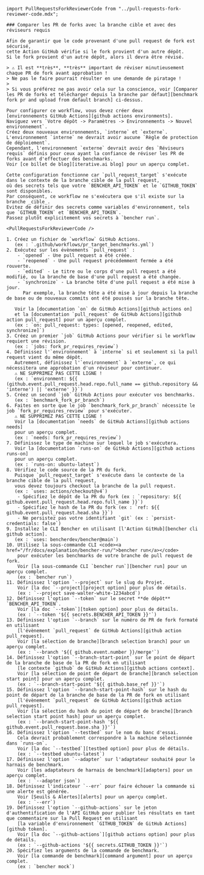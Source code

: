 ```mdx
import PullRequestsForkReviewerCode from "../pull-requests-fork-reviewer-code.mdx";

### Comparer les PR de forks avec la branche cible et avec des réviseurs requis

Afin de garantir que le code provenant d'une pull request de fork est sécurisé,
cette Action GitHub vérifie si le fork provient d'un autre dépôt.
Si le fork provient d'un autre dépôt, alors il devra être révisé.

> ⚠️ Il est **très**, **très** important de réviser minutieusement chaque PR de fork avant approbation !
> Ne pas le faire pourrait résulter en une demande de piratage !
>
> Si vous préférez ne pas avoir cela sur la conscience, voir [Comparer les PR de forks et télécharger depuis la branche par défaut][benchmark fork pr and upload from default branch] ci-dessus.

Pour configurer ce workflow, vous devez créer deux
[environnements GitHub Actions][github actions environments].
Naviguez vers `Votre dépôt -> Paramètres -> Environnements -> Nouvel environnement`.
Créez deux nouveaux environnements, `interne` et `externe`.
L'environnement `interne` ne devrait avoir aucune `Règle de protection de déploiement`.
Cependant, l'environnement `externe` devrait avoir des `Réviseurs requis` définis pour ceux ayant la confiance de réviser les PR de forks avant d'effectuer des benchmarks.
Voir [ce billet de blog][iterative.ai blog] pour un aperçu complet.

Cette configuration fonctionne car `pull_request_target` s'exécute dans le contexte de la branche cible de la pull request,
où des secrets tels que votre `BENCHER_API_TOKEN` et le `GITHUB_TOKEN` sont disponibles.
Par conséquent, ce workflow ne s'exécutera que s'il existe sur la branche _cible_.
Evitez de définir des secrets comme variables d'environnement, tels que `GITHUB_TOKEN` et `BENCHER_API_TOKEN`.
Passez plutôt explicitement vos secrets à `bencher run`.

<PullRequestsForkReviewerCode />

1. Créez un fichier de `workflow` GitHub Actions.
   (ex : `.github/workflows/pr_target_benchmarks.yml`)
2. Exécutez sur les évènements `pull_request` :
    - `opened` - Une pull request a été créée.
    - `reopened` - Une pull request précédemment fermée a été rouverte.
    - `edited` - Le titre ou le corps d'une pull request a été modifié, ou la branche de base d'une pull request a été changée.
    - `synchronize` - La branche tête d'une pull request a été mise à jour.
      Par exemple, la branche tête a été mise à jour depuis la branche de base ou de nouveaux commits ont été poussés sur la branche tête.

   Voir la [documentation `on` de GitHub Actions][github actions on]
   et la [documentation `pull_request` de GitHub Actions][github action pull_request] pour un aperçu complet.
   (ex : `on: pull_request: types: [opened, reopened, edited, synchronize]`)
3. Créez un premier `job` GitHub Actions pour vérifier si le workflow requiert une révision.
   (ex : `jobs: fork_pr_requires_review`)
4. Définissez l'`environnement` à `interne` si et seulement si la pull request vient du même dépôt.
   Autrement, définissez l'`environnement` à `externe`, ce qui nécessitera une approbation d'un réviseur pour continuer.
   ⚠️ NE SUPPRIMEZ PAS CETTE LIGNE !
   (ex : `environment: ${{ (github.event.pull_request.head.repo.full_name == github.repository && 'interne') || 'externe' }}`)
5. Créez un second `job` GitHub Actions pour exécuter vos benchmarks.
   (ex : `benchmark_fork_pr_branch`)
6. Faites en sorte que le job `benchmark_fork_pr_branch` nécessite le job `fork_pr_requires_review` pour s'exécuter.
   ⚠️ NE SUPPRIMEZ PAS CETTE LIGNE !
   Voir la [documentation `needs` de GitHub Actions][github actions needs]
   pour un aperçu complet.
   (ex : `needs: fork_pr_requires_review`)
7. Définissez le type de machine sur lequel le job s'exécutera.
   Voir la [documentation `runs-on` de GitHub Actions][github actions runs-on]
   pour un aperçu complet.
   (ex : `runs-on: ubuntu-latest`)
8. Vérifiez le code source de la PR du fork.
   Puisque `pull_request_target` s'exécute dans le contexte de la branche cible de la pull request,
   vous devez toujours checkout la branche de la pull request.
   (ex : `uses: actions/checkout@v4`)
    - Spécifiez le dépôt de la PR du fork (ex : `repository: ${{ github.event.pull_request.head.repo.full_name }}`)
    - Spécifiez le hash de la PR du fork (ex : `ref: ${{ github.event.pull_request.head.sha }}`)
    - Ne persistez pas votre identifiant `git` (ex : `persist-credentials: false`)
9. Installez le CLI Bencher en utilisant [l'Action GitHub][bencher cli github action].
   (ex : `uses: bencherdev/bencher@main`)
10. Utilisez la sous-commande CLI <code><a href="/fr/docs/explanation/bencher-run/">bencher run</a></code>
    pour exécuter les benchmarks de votre branche de pull request de fork.
    Voir [la sous-commande CLI `bencher run`][bencher run] pour un aperçu complet.
    (ex : `bencher run`)
11. Définissez l'option `--project` sur le slug du Projet.
    Voir [la doc `--project][project option] pour plus de détails.
    (ex : `--project save-walter-white-1234abcd`)
12. Définissez l'option `--token` sur le secret **de dépôt** `BENCHER_API_TOKEN`.
    Voir [la doc `--token`][token option] pour plus de détails.
    (ex : `--token '${{ secrets.BENCHER_API_TOKEN }}'`)
13. Définissez l'option `--branch` sur le numéro de PR de fork formaté en utilisant
    [l'évènement `pull_request` de GitHub Actions][github action pull_request].
    Voir [la sélection de branche][branch selection branch] pour un aperçu complet.
    (ex : `--branch '${{ github.event.number }}/merge'`)
14. Définissez l'option `--branch-start-point` sur le point de départ de la branche de base de la PR de fork en utilisant
    [le contexte `github` de GitHub Actions][github actions context].
    Voir [la sélection de point de départ de branche][branch selection start point] pour un aperçu complet.
    (ex : `--branch-start-point '${{ github.base_ref }}'`)
15. Définissez l'option `--branch-start-point-hash` sur le hash du point de départ de la branche de base de la PR de fork en utilisant
    [l'évènement `pull_request` de GitHub Actions][github action pull_request].
    Voir [la sélection du hash du point de départ de branche][branch selection start point hash] pour un aperçu complet.
    (ex : `--branch-start-point-hash '${{ github.event.pull_request.base.sha }}'`)
16. Définissez l'option `--testbed` sur le nom du banc d'essai.
    Cela devrait probablement correspondre à la machine sélectionnée dans `runs-on`.
    Voir [la doc `--testbed`][testbed option] pour plus de détails.
    (ex : `--testbed ubuntu-latest`)
17. Définissez l'option `--adapter` sur l'adaptateur souhaité pour le harnais de benchmark.
    Voir [les adaptateurs de harnais de benchmark][adapters] pour un aperçu complet.
    (ex : `--adapter json`)
18. Définissez l'indicateur `--err` pour faire échouer la commande si une alerte est générée.
    Voir [Seuils & Alertes][alerts] pour un aperçu complet.
    (ex : `--err`)
19. Définissez l'option `--github-actions` sur le jeton d'authentification de l'API GitHub pour publier les résultats en tant que commentaire sur la Pull Request en utilisant
    [la variable d'environnement `GITHUB_TOKEN` de GitHub Actions][github token].
    Voir [la doc `--github-actions`][github actions option] pour plus de détails.
    (ex : `--github-actions '${{ secrets.GITHUB_TOKEN }}'`)
20. Spécifiez les arguments de la commande de benchmark.
    Voir [la commande de benchmark][command argument] pour un aperçu complet.
    (ex : `bencher mock`)
```